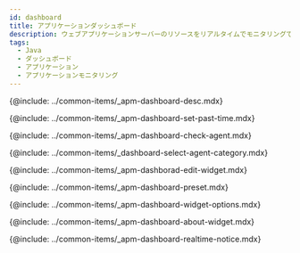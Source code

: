 ```yaml
---
id: dashboard
title: アプリケーションダッシュボード
description: ウェブアプリケーションサーバーのリソースをリアルタイムでモニタリングできます。
tags:
  - Java
  - ダッシュボード
  - アプリケーション
  - アプリケーションモニタリング
---
```


<!-- 애플리케이션 대시보드 소개-->

{@include: ../common-items/_apm-dashboard-desc.mdx} 

<!-- 과거 데이터 조회하기-->

{@include: ../common-items/_apm-dashboard-set-past-time.mdx} 

<!-- 에이전트 확인하기-->

{@include: ../common-items/_apm-dashboard-check-agent.mdx} 

<!-- 분류별 에이전트 모니터링-->

{@include: ../common-items/_dashboard-select-agent-category.mdx}

<!-- 위젯 편집하기-->

{@include: ../common-items/_apm-dashborad-edit-widget.mdx}

<!-- 프리셋-->

{@include: ../common-items/_apm-dashboard-preset.mdx}

<!-- 위젯 옵션 이용하기-->

{@include: ../common-items/_apm-dashboard-widget-options.mdx}

<!-- 위젯 알아보기-->

{@include: ../common-items/_apm-dashboard-about-widget.mdx}

<!-- 실시간 알림 확인하기-->

{@include: ../common-items/_apm-dashboard-realtime-notice.mdx}
